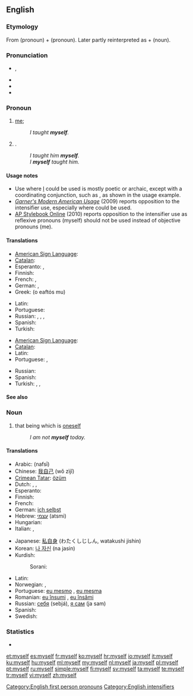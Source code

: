 ==English==

===Etymology===
From {{term|me}} (pronoun) + {{term|self}} (pronoun). Later partly reinterpreted as {{term|my}} + {{term|self}} (noun).

===Pronunciation===
* {{a|UK}} {{IPA|/maɪˈsɛlf/}}, {{SAMPA|/maI"sElf/}}
* {{audio|en-us-myself.ogg|Audio (US)}}
* {{rhymes|ɛlf}}
* {{hyphenation|my|self}}

===Pronoun===
{{en-pron|reflexive case of|I}}

# {{reflexive}} [[me]]; {{non-gloss definition|the speaker as the object of a verb or preposition, when the speaker is also the subject}}
#: ''I taught '''myself'''.''
# {{non-gloss definition|Used to indicate that the speaker alone fulfills the predicate}}.
#: ''I taught him '''myself'''.''
#: ''I '''myself''' taught him.''
====Usage notes====
* Use where [[I]] could be used is mostly poetic or archaic, except with a coordinating conjunction, such as {{term|and}}, as shown in the usage example.
* ''[[w:Garner's Modern American Usage|Garner's Modern American Usage]]'' (2009) reports opposition to the intensifier use, especially where {{term|I}} could be used.
* [http://www.apstylebook.com/ AP Stylebook Online] (2010) reports opposition to the intensifier use as reflexive pronouns (myself) should not be used instead of objective pronouns (me).

====Translations====
{{trans-top|me, reflexive case of ''I''}}
* [[American Sign Language]]: {{tø|ase|1^o-f@Sternum-FingerBack|xs=American Sign Language}}
* [[Catalan]]: {{t-|ca|em}}
* Esperanto: {{t+|eo|mi|xs=Esperanto}}, {{t+|eo|min|xs=Esperanto}}
* Finnish: {{t-|fi|itseni}}
* French: {{t+|fr|me}}, {{t|fr|moi-même}}
* German: {{qualifier|accusative}} {{t+|de|mich}}, {{qualifier|dative}} {{t+|de|mir}}
* Greek: {{t+|el|ο εαυτός μου}} (o eaftόs mu)
{{trans-mid}}
* Latin: {{t|la|egomet}}
* Portuguese: {{t+|pt|me}}
* Russian: {{qualifier|accusative, genitive}} {{t+|ru|себя|tr=sebjá}}, {{qualifier|dative, prepositional}} {{t+|ru|себе|tr=sebé}}, {{qualifier|instrumental}} {{t|ru|собой|tr=sobój}}, {{qualifier|with verbs}} {{t-|ru|-ся|tr=-sja}}
* Spanish: {{t+|es|me}}
* Turkish: {{t|tr|kendim}}
{{trans-bottom}}

{{trans-top|I or me, to indicate that no one else participated}}
* [[American Sign Language]]: {{tø|ase|A@Chest-RadialBack Contact|xs=American Sign Language}}
* [[Catalan]]: {{t-|ca|mateix}}
* Latin: {{t|la|egomet}}
* Portuguese: {{t|pt|eu mesmo|m}},  {{t|pt|eu mesma|f}}
{{trans-mid}}
* Russian: {{t|ru|я сам|tr=ja sam}}
* Spanish: {{t+|es|mismo|alt=(yo) mismo}}
* Turkish: {{t|tr|kendim}},  {{t|tr|tek başıma}},  {{t|tr|şahsen}}
{{trans-bottom}}

====See also====
{{English personal pronouns}}

===Noun===
{{en-noun|ourselves}}

# that being which is [[oneself]]
#: ''I am not '''myself''' today.''

====Translations====
{{trans-top|that being which is oneself}}
* Arabic: {{Arab|[[نفسي]]}} (nafsī)
* Chinese: [[我自己]] (wǒ zìjǐ)
* [[Crimean Tatar]]: [[özüm]]
* Dutch: {{t+|nl|ikzelf}}, {{t+|nl|mijzelf}}, {{t+|nl|mezelf}}
* Esperanto: {{t+|eo|min|xs=Esperanto}}
* Finnish: {{t-|fi|itseni}}
* French: {{t+|fr|moi-même}}
* German: [[ich selbst]]
* Hebrew: [[עצמי]] (atsmi)
* Hungarian: {{t+|hu|magam}}
* Italian: {{t-|it|me stesso|m}}, {{t-|it|me stessa|f}}
{{trans-mid}}
* Japanese: [[私自身]] (わたくしじしん, watakushi jishin)
* Korean: [[나 자신]] (na jasin)
* Kurdish:
*: Sorani: {{t|ku|خۆم|tr=xom|sc=ku-Arab}}
* Latin: {{t|la|egomet}}
* Norwegian: {{t|no|megselv}},  {{t|no|meg selv}}
* Portuguese: [[eu mesmo]] {{m}}, [[eu mesma]] {{f}}
* Romanian: [[eu însumi]] {{m}}, [[eu însămi]] {{f}}
* Russian: [[себя]] (sebjá), [[сам|я сам]] (ja sam)
* Spanish: {{t+|es|mismo|alt=yo mismo}}
* Swedish: {{t|sv|mig själv}}
{{trans-bottom}}

===Statistics===
* {{rank|certain|sent|keep|271|myself|morning|money|door}}

[[Category:English first person pronouns]]
[[Category:English intensifiers]]

[[et:myself]]
[[es:myself]]
[[fr:myself]]
[[ko:myself]]
[[hr:myself]]
[[io:myself]]
[[it:myself]]
[[ku:myself]]
[[hu:myself]]
[[ml:myself]]
[[my:myself]]
[[nl:myself]]
[[ja:myself]]
[[pl:myself]]
[[pt:myself]]
[[ru:myself]]
[[simple:myself]]
[[fi:myself]]
[[sv:myself]]
[[ta:myself]]
[[te:myself]]
[[tr:myself]]
[[vi:myself]]
[[zh:myself]]